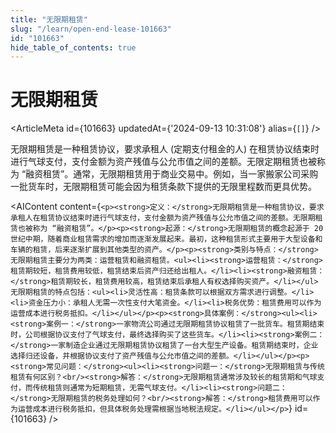 ```yaml
---
title: "无限期租赁"
slug: "/learn/open-end-lease-101663"
id: "101663"
hide_table_of_contents: true
---
```



# 无限期租赁

<ArticleMeta id={101663} updatedAt={'2024-09-13 10:31:08'} alias={`[]`} />
<div className='border-solid border-b border-t-0 my-4 border-[var(--ifm-color-gray-300)]' />

无限期租赁是一种租赁协议，要求承租人 (定期支付租金的人) 在租赁协议结束时进行气球支付，支付金额为资产残值与公允市值之间的差额。无限定期租赁也被称为 “融资租赁”。通常，无限期租赁用于商业交易中。例如，当一家搬家公司采购一批货车时，无限期租赁可能会因为租赁条款下提供的无限里程数而更具优势。

<AIContent content={`<p><strong>定义：</strong>无限期租赁是一种租赁协议，要求承租人在租赁协议结束时进行气球支付，支付金额为资产残值与公允市值之间的差额。无限期租赁也被称为 “融资租赁”。</p><p><strong>起源：</strong>无限期租赁的概念起源于 20 世纪中期，随着商业租赁需求的增加而逐渐发展起来。最初，这种租赁形式主要用于大型设备和车辆的租赁，后来逐渐扩展到其他类型的资产。</p><p><strong>类别与特点：</strong>无限期租赁主要分为两类：运营租赁和融资租赁。<ul><li><strong>运营租赁：</strong>租赁期较短，租赁费用较低，租赁结束后资产归还给出租人。</li><li><strong>融资租赁：</strong>租赁期较长，租赁费用较高，租赁结束后承租人有权选择购买资产。</li></ul>无限期租赁的特点包括：<ul><li>灵活性高：租赁条款可以根据双方需求进行调整。</li><li>资金压力小：承租人无需一次性支付大笔资金。</li><li>税务优势：租赁费用可以作为运营成本进行税务抵扣。</li></ul></p><p><strong>具体案例：</strong><ul><li><strong>案例一：</strong>一家物流公司通过无限期租赁协议租赁了一批货车。租赁期结束时，公司根据协议支付了气球支付，最终选择购买了这些货车。</li><li><strong>案例二：</strong>一家制造企业通过无限期租赁协议租赁了一台大型生产设备。租赁期结束时，企业选择归还设备，并根据协议支付了资产残值与公允市值之间的差额。</li></ul></p><p><strong>常见问题：</strong><ul><li><strong>问题一：</strong>无限期租赁与传统租赁有何区别？<br/><strong>解答：</strong>无限期租赁通常涉及较长的租赁期和气球支付，而传统租赁则通常为短期租赁，无需气球支付。</li><li><strong>问题二：</strong>无限期租赁的税务处理如何？<br/><strong>解答：</strong>租赁费用可以作为运营成本进行税务抵扣，但具体税务处理需根据当地税法规定。</li></ul></p>`} id={101663} />
